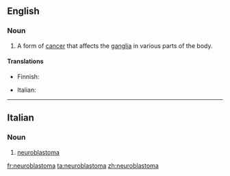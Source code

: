 ==English==

===Noun===
{{wikipedia}}
{{en-noun|pl2=neuroblastomata}}

# {{oncology}} A form of [[cancer]] that affects the [[ganglia]] in various parts of the body.

====Translations====
{{trans-top|form of cancer}}
* Finnish: {{t-|fi|neuroblastooma}}
{{trans-mid}}
* Italian: {{t-|it|neuroblastoma|m}}
{{trans-bottom}}

----

==Italian==
{{wikipedia|lang=it}}

===Noun===
{{it-noun|neuroblastom|m|a|i}}

# {{context|oncology|lang=it}} [[#English|neuroblastoma]]

[[fr:neuroblastoma]]
[[ta:neuroblastoma]]
[[zh:neuroblastoma]]